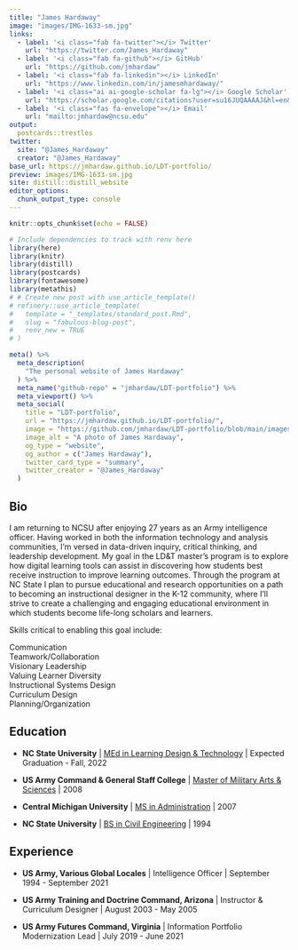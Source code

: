```yaml
---
title: "James Hardaway"
image: "images/IMG-1633-sm.jpg"
links:
  - label: '<i class="fab fa-twitter"></i> Twitter'
    url: "https://twitter.com/James_Hardaway"
  - label: '<i class="fab fa-github"></i> GitHub'
    url: "https://github.com/jmhardaw"
  - label: '<i class="fab fa-linkedin"></i> LinkedIn'
    url: "https://www.linkedin.com/in/jamesmhardaway/"
  - label: '<i class="ai ai-google-scholar fa-lg"></i> Google Scholar'
    url: "https://scholar.google.com/citations?user=su16JUQAAAAJ&hl=en&authuser=1" 
  - label: '<i class="fas fa-envelope"></i> Email'
    url: "mailto:jmhardaw@ncsu.edu"
output:
  postcards::trestles
twitter:
  site: "@James_Hardaway"
  creator: "@James_Hardaway"
base_url: https://jmhardaw.github.io/LDT-portfolio/
preview: images/IMG-1633-sm.jpg
site: distill::distill_website
editor_options: 
  chunk_output_type: console
---
```


```r
knitr::opts_chunk$set(echo = FALSE)
```

```r
# Include dependencies to track with renv here
library(here)
library(knitr)
library(distill)
library(postcards)
library(fontawesome)
library(metathis)
# # Create new post with use_article_template()
# refinery::use_article_template(
#   template = "_templates/standard_post.Rmd",
#   slug = "fabulous-blog-post", 
#   renv_new = TRUE
# )

meta() %>%
  meta_description(
    "The personal website of James Hardaway"
  ) %>%
  meta_name("github-repo" = "jmhardaw/LDT-portfolio") %>%
  meta_viewport() %>%
  meta_social(
    title = "LDT-portfolio",
    url = "https://jmhardaw.github.io/LDT-portfolio/",
    image = "https://github.com/jmhardaw/LDT-portfolio/blob/main/images/IMG-1633-sm.jpg",
    image_alt = "A photo of James Hardaway",
    og_type = "website",
    og_author = c("James Hardaway"),
    twitter_card_type = "summary",
    twitter_creator = "@James_Hardaway"
  )
```

## Bio

I am returning to NCSU after enjoying 27 years as an Army intelligence officer. Having worked in both the information technology and analysis communities, I'm versed in data-driven inquiry, critical thinking, and leadership development. My goal in the LD&T master's program is to explore how digital learning tools can assist in discovering how students best receive instruction to improve learning outcomes. Through the program at NC State I plan to pursue educational and research opportunities on a path to becoming an instructional designer in the K-12 community, where I'll strive to create a challenging and engaging educational environment in which students become life-long scholars and learners.

Skills critical to enabling this goal include:

Communication\
Teamwork/Collaboration\
Visionary Leadership\
Valuing Learner Diversity\
Instructional Systems Design\
Curriculum Design\
Planning/Organization

## Education

-   **NC State University** \| [MEd in Learning Design & Technology](https://ced.ncsu.edu/graduate/programs/masters/learning-design-and-technology/) \| Expected Graduation - Fall, 2022

-   **US Army Command & General Staff College** \| [Master of Military Arts & Sciences](https://usacac.army.mil/organizations/cace/cgsc/sams) \| 2008

-   **Central Michigan University** \| [MS in Administration](https://www.cmich.edu/colleges/ehs/msa/Pages/default.aspx) \| 2007

-   **NC State University** \| [BS in Civil Engineering](https://www.ccee.ncsu.edu/) \| 1994

## Experience

-   **US Army, Various Global Locales** \| Intelligence Officer \| September 1994 - September 2021

-   **US Army Training and Doctrine Command, Arizona** \| Instructor & Curriculum Designer \| August 2003 - May 2005

-   **US Army Futures Command, Virginia** \| Information Portfolio Modernization Lead \| July 2019 - June 2021
